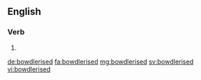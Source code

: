 ==English==

===Verb===
{{head|en|verb form}}

# {{en-past of|bowdlerise}}

[[de:bowdlerised]]
[[fa:bowdlerised]]
[[mg:bowdlerised]]
[[sv:bowdlerised]]
[[vi:bowdlerised]]